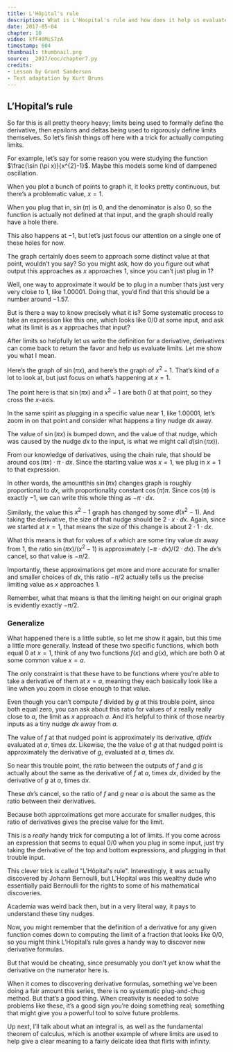 ```yaml
---
title: L'Hôpital's rule
description: What is L'Hospital's rule and how does it help us evaluate limits?
date: 2017-05-04
chapter: 10
video: kfF40MiS7zA
timestamp: 604
thumbnail: thumbnail.png
source: _2017/eoc/chapter7.py
credits:
- Lesson by Grant Sanderson
- Text adaptation by Kurt Bruns
---
```


## L’Hopital’s rule

So far this is all pretty theory heavy; limits being used to formally define the derivative, then epsilons and deltas being used to rigorously define limits themselves. So let’s finish things off here with a trick for actually computing limits.

For example, let’s say for some reason you were studying the function $\frac{\sin (\pi x)}{x^{2}-1}$. Maybe this models some kind of dampened oscillation.

When you plot a bunch of points to graph it, it looks pretty continuous, but there’s a problematic value, $x=1$.

When you plug that in, $\sin(\pi)$ is $0$, and the denominator is also $0$, so the function is actually not defined at that input, and the graph should really have a hole there.

This also happens at $-1$, but let’s just focus our attention on a single one of these holes for now.

The graph certainly does seem to approach some distinct value at that point, wouldn’t you say? So you might ask, how do you figure out what output this approaches as $x$ approaches $1$, since you can’t just plug in $1$?

Well, one way to approximate it would be to plug in a number thats just very very close to $1$, like $1.00001$. Doing that, you’d find that this should be a number around $-1.57$.

But is there a way to know precisely what it is? Some systematic process to take an expression like this one, which looks like $0/0$ at some input, and ask what its limit is as $x$ approaches that input?

After limits so helpfully let us write the definition for a derivative, derivatives can come back to return the favor and help us evaluate limits. Let me show you what I mean.

Here’s the graph of $\sin(\pi x)$, and here’s the graph of $x^2-1$. That’s kind of a lot to look at, but just focus on what’s happening at $x=1$. 

<!-- TODO: image highlighting the vertical region where x=1 -->

The point here is that $\sin(\pi x)$ and $x^2-1$ are both $0$ at that point, so they cross the $x$-axis.

In the same spirit as plugging in a specific value near $1$, like $1.00001$, let’s zoom in on that point and consider what happens a tiny nudge $dx$ away.

The value of $\sin(\pi x)$ is bumped down, and the value of that nudge, which was caused by the nudge $dx$ to the input, is what we might call $d(\sin(\pi x))$.

From our knowledge of derivatives, using the chain rule, that should be around $\cos(\pi x) \cdot \pi \cdot dx$. Since the starting value was $x=1$, we plug in $x=1$ to that expression.

In other words, the amountthis $\sin(\pi x)$ changes graph is roughly proportional to $dx$, with proportionality constant $\cos(\pi) \pi$. Since $\cos(\pi)$ is exactly $-1$, we can write this whole thing as $-\pi \cdot dx$.

Similarly, the value this $x^2-1$ graph has changed by some $d(x^2-1)$. And taking the derivative, the size of that nudge should be $2 \cdot x \cdot dx$. Again, since we started at $x=1$, that means the size of this change is about $2 \cdot 1 \cdot dx$.

What this means is that for values of $x$ which are some tiny value $dx$ away from $1$, the ratio $\sin(\pi x)/(x^2-1)$ is approximately $(-\pi \cdot dx) / (2 \cdot dx)$. The $dx$’s cancel, so that value is $-\pi/2$.

Importantly, these approximations get more and more accurate for smaller and smaller choices of $dx$, this ratio $-\pi/2$ actually tells us the precise limiting value as $x$ approaches $1$.

Remember, what that means is that the limiting height on our original graph is evidently exactly $-\pi/2$.

### Generalize

What happened there is a little subtle, so let me show it again, but this time a little more generally. Instead of these two specific functions, which both equal $0$ at $x=1$, think of any two functions $f(x)$ and $g(x)$, which are both $0$ at some common value $x = a$.

The only constraint is that these have to be functions where you’re able to take a derivative of them at $x = a$, meaning they each basically look like a line when you zoom in close enough to that value.

Even though you can’t compute $f$ divided by $g$ at this trouble point, since both equal zero, you can ask about this ratio for values of $x$ really really close to $a$, the limit as $x$ approach $a$. And it’s helpful to think of those nearby inputs as a tiny nudge $dx$ away from $a$.

The value of $f$ at that nudged point is approximately its derivative, $df/dx$ evaluated at $a$, times $dx$. Likewise, the the value of $g$ at that nudged point is approximately the derivative of $g$, evaluated at $a$, times $dx$.

So near this trouble point, the ratio between the outputs of $f$ and $g$ is actually about the same as the derivative of $f$ at $a$, times $dx$, divided by the derivative of $g$ at $a$, times $dx$.

These $dx$’s cancel, so the ratio of $f$ and $g$ near $a$ is about the same as the ratio between their derivatives.

Because both approximations get more accurate for smaller nudges, this ratio of derivatives gives the precise value for the limit.

This is a *really* handy trick for computing a lot of limits. If you come across an expression that seems to equal $0/0$ when you plug in some input, just try taking the derivative of the top and bottom expressions, and plugging in that trouble input.

This clever trick is called "L'Hôpital's rule". Interestingly, it was actually discovered by Johann Bernoulli, but L’Hopital was this wealthy dude who essentially paid Bernoulli for the rights to some of his mathematical discoveries.

Academia was weird back then, but in a very literal way, it pays to understand these tiny nudges.

Now, you might remember that the definition of a derivative for any given function comes down to computing the limit of a fraction that looks like $0/0$, so you might think L’Hopital’s rule gives a handy way to discover new derivative formulas.

But that would be cheating, since presumably you don’t yet know what the derivative on the numerator here is.

When it comes to discovering derivative formulas, something we’ve been doing a fair amount this series, there is no systematic plug-and-chug method. But that’s a good thing. When creativity is needed to solve problems like these, it’s a good sign you’re doing something real; something that might give you a powerful tool to solve future problems.

Up next, I’ll talk about what an integral is, as well as the fundamental theorem of calculus, which is another example of where limits are used to help give a clear meaning to a fairly delicate idea that flirts with infinity.
